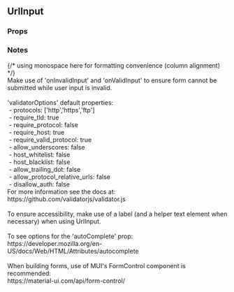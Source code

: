 

<div>
  <h2>UrlInput</h2>
  <h3 style={{ position: 'relative', top: '20px' }}>Props</h3>
  <div style={{ marginBottom: '-11px' }}>
    <Props of={UrlInput} />
  </div>
  <h3 style={{ marginBottom: '17px' }}>Notes</h3>
  {/* using monospace here for formatting convenience (column alignment) */}
  <div style={{ fontFamily: 'monospace' }}>
    Make use of 'onInvalidInput' and 'onValidInput' to ensure form cannot be submitted while user input is invalid.
    <br />
    <br />
    'validatorOptions' default properties:
    <br />
    &nbsp;- protocols: ['http','https','ftp']
    <br />
    &nbsp;- require_tld: true
    <br />
    &nbsp;- require_protocol: false
    <br />
    &nbsp;- require_host: true
    <br />
    &nbsp;- require_valid_protocol: true
    <br />
    &nbsp;- allow_underscores: false
    <br />
    &nbsp;- host_whitelist: false
    <br />
    &nbsp;- host_blacklist: false
    <br />
    &nbsp;- allow_trailing_dot: false
    <br />
    &nbsp;- allow_protocol_relative_urls: false
    <br />
    &nbsp;- disallow_auth: false
    <br />
    For more information see the docs at:
    <br />
    <span style={docsLinkStyles}>https://github.com/validatorjs/validator.js</span>
    <br />
    <br />
    To ensure accessibility, make use of a label (and a helper text element when necessary) when
    using UrlInput.
    <br />
    <br />
    To see options for the 'autoComplete' prop:
    <br />
    <span style={docsLinkStyles}>https://developer.mozilla.org/en-US/docs/Web/HTML/Attributes/autocomplete</span>
    <br />
    <br />
    When building forms, use of MUI's FormControl component is recommended:
    <br />
    <span style={docsLinkStyles}>https://material-ui.com/api/form-control/</span>
  </div>
</div>
